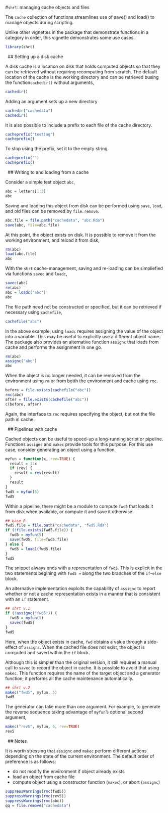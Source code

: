 #`shrt`: managing cache objects and files

The `cache` collection of functions streamlines use of save() and load() to manage objects during scripting. 

Unlike other vignettes in the package that demonstrate functions in a category in order, this vignette demonstrates some use cases.

```r
library(shrt)
```




&nbsp;
## Setting up a disk cache

A disk cache is a location on disk that holds computed objects so that they can be retrieved without requiring recomputing from scratch. The default location of the cache is the working directory and can be retrieved busing the function`cachedir()` without arguments,

```r
cachedir()
```

Adding an argument sets up a new directory

```r
cachedir("cachedata")
cachedir()
```

It is also possible to include a prefix to each file of the cache directory.

```r
cacheprefix("testing")
cacheprefix()
```

To stop using the prefix, set it to the empty string.

```r
cacheprefix("")
cacheprefix()
```




&nbsp;
## Writing to and loading from a cache

Consider a simple test object `abc`,

```r
abc = letters[1:3]
abc
```

Saving and loading this object from disk can be performed using `save`, `load`, and old files can be removed by `file.remove`.

```r
abc.file = file.path("cachedata", "abc.Rda")
save(abc, file=abc.file)
```

At this point, the object exists on disk. It is possible to remove it from the working environment, and reload it from disk,

```r
rm(abc)
load(abc.file)
abc
```

With the `shrt` cache-management, saving and re-loading can be simpliefied via functions `savec` and `loadc`, 

```r
savec(abc)
rm(abc)
abc = loadc("abc")
abc
```

The file path need not be constructed or specified, but it can be retrieved if necessary using `cachefile`,

```r
cachefile("abc")
```

In the above example, using `loadc` requires assigning the value of the object into a variable. This may be useful to explicitly use a different object name. The package also provides an alternative function `assignc` that loads from cache and performs the assignment in one go.

```r
rm(abc)
assignc("abc")
abc
```

When the object is no longer needed, it can be removed from the environment using `rm` or from botth the environment and cache using `rmc`.

```r
before = file.exists(cachefile("abc"))
rmc(abc)
after = file.exists(cachefile("abc"))
c(before, after)
```

Again, the interface to `rmc` requires specifying the object, but not the file path in cache.




&nbsp;
## Pipelines with cache

Cached objects can be useful to speed-up a long-running script or pipeline. Functions `assignc` and `makec` provide tools for this purpose. For this use case, consider generating an object using a function.

```r
myfun = function(x, rev=TRUE) {
  result = 1:x
  if (rev) {
    result = rev(result)
  }
  result
}
fwd5 = myfun(5)
fwd5
```

Within a pipeline, there might be a module to compute `fwd5` that loads it from disk when available, or compute it and save it otherwise.

```r
## base R
fwd5.file = file.path("cachedata", "fwd5.Rda")
if (!file.exists(fwd5.file)) {
  fwd5 = myfun(5)
  save(fwd5, file=fwd5.file)
} else {
  fwd5 = load1(fwd5.file)
}
fwd5
```

The snippet always ends with a representation of `fwd5`. This is explicit in the two statements begining with `fwd5 =` along the two branches of the `if`-`else` block.

An alternative implementation exploits the capability of `assignc` to report whether or not a cache representation exists in a manner that is consistent with an `if` statement.

```r
## shrt v.1
if (!assignc("fwd5")) {
  fwd5 = myfun(5)
  savec(fwd5)
}
fwd5
```

Here, when the object exists in cache, `fwd` obtains a value through a side-effect of `assignc`. When the cached file does not exist, the object is computed and saved within the `if` block.

Although this is simpler than the original version, it still requires a manual call to `savec` to record the object in cache. It is possible to avoid that using `makec`. This function requires the name of the target object and a generator function; it performs all the cache maintenance automatically.

```r
## shrt v.2
makec("fwd5", myfun, 5)
fwd5
```

The generator can take more than one argument. For example, to generate the reverse sequence taking advantage of `myfun`'s optional second argument,

```r
makec("rev5", myfun, 5, rev=TRUE)
rev5
```




&nbsp;
## Notes

It is worth stressing that `assignc` and `makec` perform different actions depending on the state of the current environment. The default order of preference is as follows:

 - do not modify the environment if object already exists
 - load an object from cache file
 - compute object using a constructor function (`makec`), or abort (`assignc`)





```r
suppressWarnings(rmc(fwd5))
suppressWarnings(rmc(rev5))
suppressWarnings(rmc(abc))
qq = file.remove("cachedata")
```

